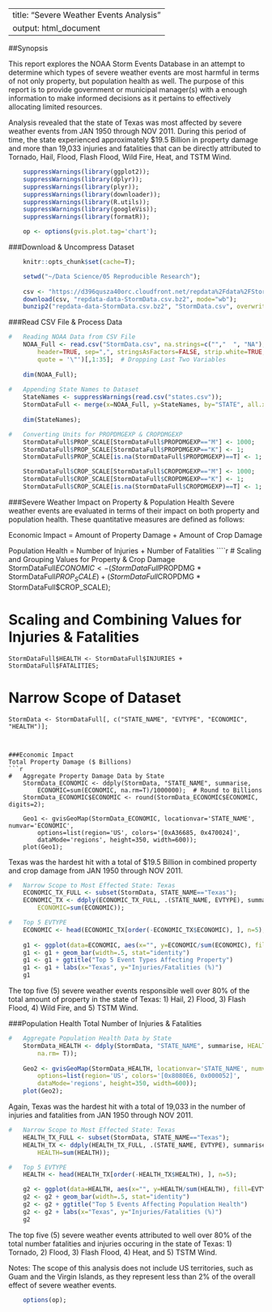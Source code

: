 <!--
    %\VignetteEngine{knitr::knitr}
    %\VignetteIndexEntry{Markdown example with knitr and googleVis}
-->

---
title: "Severe Weather Events Analysis"
output: html_document
---

##Synopsis

This report explores the NOAA Storm Events Database in an attempt to determine which types of severe weather events are most harmful in terms of not only property, but population health as well.  The purpose of this report is to provide government or municipal manager(s) with a enough information to make informed decisions as it pertains to effectively allocating limited resources.

Analysis revealed that the state of Texas was most affected by severe weather events from JAN 1950 through NOV 2011.  During this period of time, the state experienced approximately $19.5 Billion in property damage and more than 19,033 injuries and fatalities that can be directly attributed to Tornado, Hail, Flood, Flash Flood, Wild Fire, Heat, and TSTM Wind. 
 
 
```r
    suppressWarnings(library(ggplot2));
    suppressWarnings(library(dplyr));
    suppressWarnings(library(plyr));
    suppressWarnings(library(downloader));
    suppressWarnings(library(R.utils));
    suppressWarnings(library(googleVis));
    suppressWarnings(library(formatR));
```

```r
    op <- options(gvis.plot.tag='chart');
```
 
 
###Download & Uncompress Dataset
```r
    knitr::opts_chunk$set(cache=T);

    setwd("~/Data Science/05 Reproducible Research");
    
    csv <- "https://d396qusza40orc.cloudfront.net/repdata%2Fdata%2FStormData.csv.bz2";
    download(csv, "repdata-data-StormData.csv.bz2", mode="wb");
    bunzip2("repdata-data-StormData.csv.bz2", "StormData.csv", overwrite=T);
```
 
 
###Read CSV File & Process Data
```r

#   Reading NOAA Data from CSV File
    NOAA_Full <- read.csv("StormData.csv", na.strings=c("","  ", "NA"),
        header=TRUE, sep=",", stringsAsFactors=FALSE, strip.white=TRUE, comment.char="",
        quote = '\"')[,1:35];  # Dropping Last Two Variables
    
    dim(NOAA_Full);
        
#   Appending State Names to Dataset
    StateNames <- suppressWarnings(read.csv("states.csv"));
    StormDataFull <- merge(x=NOAA_Full, y=StateNames, by="STATE", all.x=T);
    
    dim(StateNames);

#   Converting Units for PROPDMGEXP & CROPDMGEXP
    StormDataFull$PROP_SCALE[StormDataFull$PROPDMGEXP=="M"] <- 1000;
    StormDataFull$PROP_SCALE[StormDataFull$PROPDMGEXP=="K"] <- 1;
    StormDataFull$PROP_SCALE[is.na(StormDataFull$PROPDMGEXP)==T] <- 1;

    StormDataFull$CROP_SCALE[StormDataFull$CROPDMGEXP=="M"] <- 1000;
    StormDataFull$CROP_SCALE[StormDataFull$CROPDMGEXP=="K"] <- 1;
    StormDataFull$CROP_SCALE[is.na(StormDataFull$CROPDMGEXP)==T] <- 1;
```
 
 
###Severe Weather Impact on Property & Population Health
Severe weather events are evaluated in terms of their impact on both property and population health.  These quantitative measures are defined as follows:

Economic Impact = Amount of Property Damage + Amount of Crop Damage

Population Health = Number of Injuries + Number of Fatalities
````r
#   Scaling and Grouping Values for Property & Crop Damage 
    StormDataFull$ECONOMIC <- (StormDataFull$PROPDMG * StormDataFull$PROP_SCALE) + 
        (StormDataFull$CROPDMG * StormDataFull$CROP_SCALE);

#   Scaling and Combining Values for Injuries & Fatalities
    StormDataFull$HEALTH <- StormDataFull$INJURIES + StormDataFull$FATALITIES;

#   Narrow Scope of Dataset
    StormData <- StormDataFull[, c("STATE_NAME", "EVTYPE", "ECONOMIC", "HEALTH")];
```
 
 
###Economic Impact
Total Property Damage ($ Billions)
```r
#   Aggregate Property Damage Data by State
    StormData_ECONOMIC <- ddply(StormData, "STATE_NAME", summarise, 
        ECONOMIC=sum(ECONOMIC, na.rm=T)/1000000);  # Round to Billions
    StormData_ECONOMIC$ECONOMIC <- round(StormData_ECONOMIC$ECONOMIC, digits=2);
    
    Geo1 <- gvisGeoMap(StormData_ECONOMIC, locationvar='STATE_NAME', numvar='ECONOMIC', 
        options=list(region='US', colors='[0xA36685, 0x470024]', 
        dataMode='regions', height=350, width=600));
    plot(Geo1);
```
Texas was the hardest hit with a total of $19.5 Billion in combined property and crop damage from JAN 1950 through NOV 2011.
 
 
```r
#   Narrow Scope to Most Effected State: Texas
    ECONOMIC_TX_FULL <- subset(StormData, STATE_NAME=="Texas");
    ECONOMIC_TX <- ddply(ECONOMIC_TX_FULL, .(STATE_NAME, EVTYPE), summarise, 
        ECONOMIC=sum(ECONOMIC));

#   Top 5 EVTYPE
    ECONOMIC <- head(ECONOMIC_TX[order(-ECONOMIC_TX$ECONOMIC), ], n=5);
    
    g1 <- ggplot(data=ECONOMIC, aes(x="", y=ECONOMIC/sum(ECONOMIC), fill=EVTYPE))
    g1 <- g1 + geom_bar(width=.5, stat="identity")
    g1 <- g1 + ggtitle("Top 5 Event Types Affecting Property") 
    g1 <- g1 + labs(x="Texas", y="Injuries/Fatalities (%)")
    g1
```

The top five (5) severe weather events responsible well over 80% of the total amount of property in the state of Texas: 1) Hail, 2) Flood, 3) Flash Flood, 4) Wild Fire, and 5) TSTM Wind.
 
 
###Population Health
Total Number of Injuries & Fatalities
```r
#   Aggregate Population Health Data by State
    StormData_HEALTH <- ddply(StormData, "STATE_NAME", summarise, HEALTH=sum(HEALTH, 
        na.rm= T));
    
    Geo2 <- gvisGeoMap(StormData_HEALTH, locationvar='STATE_NAME', numvar='HEALTH', 
        options=list(region='US', colors='[0x8080E6, 0x000052]', 
        dataMode='regions', height=350, width=600));
    plot(Geo2);
```

Again, Texas was the hardest hit with a total of 19,033 in the number of injuries and fatalities from JAN 1950 through NOV 2011.
 
 
```r
#   Narrow Scope to Most Effected State: Texas
    HEALTH_TX_FULL <- subset(StormData, STATE_NAME=="Texas");
    HEALTH_TX <- ddply(HEALTH_TX_FULL, .(STATE_NAME, EVTYPE), summarise, 
        HEALTH=sum(HEALTH));

#   Top 5 EVTYPE
    HEALTH <- head(HEALTH_TX[order(-HEALTH_TX$HEALTH), ], n=5);

    g2 <- ggplot(data=HEALTH, aes(x="", y=HEALTH/sum(HEALTH), fill=EVTYPE))
    g2 <- g2 + geom_bar(width=.5, stat="identity")
    g2 <- g2 + ggtitle("Top 5 Events Affecting Population Health") 
    g2 <- g2 + labs(x="Texas", y="Injuries/Fatalities (%)")
    g2
```

The top five (5) severe weather events attributed to well over 80% of the total number fatalities and injuries occuring in the state of Texas: 1) Tornado, 2) Flood, 3) Flash Flood, 4) Heat, and 5) TSTM Wind.
 
 
Notes:
The scope of this analysis does not include US territories, such as Guam and the Virgin Islands, as they represent less than 2% of the overall effect of severe weather events.
```r
    options(op);
```
